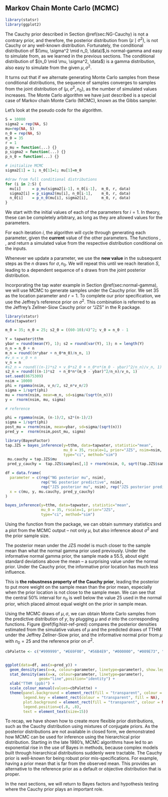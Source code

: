 ## Markov Chain Monte Carlo (MCMC)  {#sec:NG-MCMC}

```r
library(statsr)
library(ggplot2)
```


The Cauchy prior described in Section \@ref(sec:NG-Cauchy) is not a contrary prior, and therefore, the posterior distribution from $(\mu \mid \sigma^2)$, is not Cauchy or any well-known distribution. Fortunately, the conditional distribution of $(\mu, \sigma^2 \mid n_0, \data)$,is normal-gamma and easy to simulate from, as we learned in the previous sections. The conditional distribution of $(n_0 \mid \mu, \sigma^2, \data$) is a gamma distribution, also easy to simulate from the given $\mu, \sigma^2$.

It turns out that if we alternate generating Monte Carlo samples from these conditional distributions, the sequence of samples converges to samples from the joint distribution of $(\mu, \sigma^2, n_0)$, as the number of simulated values increases. The Monte Carlo algorithm we have just described is a special case of Markov chain Monte Carlo (MCMC), known as the Gibbs sampler.

Let's look at the pseudo code for the algorithm.

```r
S = 10000
sigma2 = rep(NA, S)
mu=rep(NA, S)
n_0 = rep(NA, S)
m_0 = 35
r = 1
p_mu = function(...) {}
p_sigma2 = function(...) {}
p_n_0 = function(...) {}
```

```r
# initialize MCMC
sigma2[1] = 1; n_0[1]=1; mu[1]=m_0

#draw from full conditional distributions
for (i in 2:S) {
  mu[i]     = p_mu(sigma2[i-1], n_0[i-1],  m_0, r, data)
  sigma2[i] = p_sigma2(mu[i], n_0[i-1],    m_0, r, data)
  n_0[i]    = p_n_0(mu[i], sigma2[i],      m_0, r, data)
}
```

We start with the initial values of each of the parameters for $i=1$. In theory, these can be completely arbitrary, as long as they are allowed values for the parameters.

For each iteration $i$, the algorithm will cycle through generating each parameter, given the **current** value of the other parameters. The functions \texttt{p$\_$mu}, \texttt{p$\_$sigma2}, and \texttt{p$\_$n$\_$0} return a simulated value from the respective distribution conditional on the inputs.

Whenever we update a parameter, we use the **new value** in the subsequent steps as the $n$ draws for $\sigma, n_0$. We will repeat this until we reach iteration $S$, leading to a dependent sequence of s draws from the joint posterior distribution.

Incorporating the tap water example in Section \@ref(sec:normal-gamma), we will use MCMC to generate samples under the Cauchy prior. We set 35 as the location parameter and $r=1$. To complete our prior specification, we use the Jeffrey's reference prior on $\sigma^2$. This combination is referred to as the Jeffrey's Zellner-Siow Cauchy prior or "JZS" in the R \texttt{statsr} package.


```r
library(statsr)
data(tapwater)

m_0 = 35; n_0 = 25; s2_0 = ((60-10)/4)^2; v_0 = n_0 - 1

Y = tapwater$tthm
ybar = round(mean(Y), 1); s2 = round(var(Y), 1); n = length(Y)
n_n = n_0 + n
m_n = round((n*ybar + n_0*m_0)/n_n, 1)
#v_n = v_0 + n
v_n = n
#s2_n = round(((n-1)*s2 + v_0*s2_0 + n_0*n*(m_0 - ybar)^2/n_n)/v_n, 1)
s2_n = round(((n-1)*s2  + n_0*n*(m_0 - ybar)^2/n_n)/v_n, 1)
set.seed(8675309)
nsim = 10000
phi = rgamma(nsim, v_n/2, s2_n*v_n/2)
sigma = 1/sqrt(phi)
mu = rnorm(nsim, mean=m_n, sd=sigma/(sqrt(n_n)))
y =  rnorm(nsim, mu, sigma)

# reference

phi = rgamma(nsim, (n-1)/2, s2*(n-1)/2)
sigma = 1/sqrt(phi)
post_mu = rnorm(nsim, mean=ybar, sd=sigma/(sqrt(n)))
pred_y =  rnorm(nsim,post_mu, sigma)

library(BayesFactor)
tap.JZS = bayes_inference(y=tthm, data=tapwater, statistic="mean",
                          mu_0 = 35, rscale=1, prior="JZS", nsim=nsim,
                          type="ci", method="sim")
 mu.cauchy = tap.JZS$mu
 pred_y_cauchy =  tap.JZS$samples[,1] + rnorm(nsim, 0, sqrt(tap.JZS$samples[,2]))

df = data.frame(
  parameter = c(rep("NG posterior mu", nsim),
                rep("NG posterior predictive", nsim),
                rep("JZS posterior mu", nsim), rep("JZS posterior predictive", nsim)),
  x = c(mu, y, mu.cauchy, pred_y_cauchy)
)
```

```r
bayes_inference(y=tthm, data=tapwater, statistic="mean",
                mu_0 = 35, rscale=1, prior="JZS",
                type="ci", method="sim")
```

Using the \texttt{bayes$\_$inference} function from the \texttt{statsr} package, we can obtain summary statistics and a plot from the MCMC output -- not only $\mu$, but also inference about $\sigma^2$ and the prior sample size.

The posterior mean under the JZS model is much closer to the sample mean than what the normal gamma prior used previously. Under the informative normal gamma prior, the sample made a 55.5, about eight standard deviations above the mean -- a surprising value under the normal prior. Under the Cauchy prior, the informative prior location has much less influence.

This is **the robustness property of the Cauchy prior**, leading the posterior to put more weight on the sample mean than the prior mean, especially when the prior location is not close to the sample mean. We can see that the central 50% interval for $n_0$ is well below the value 25 used in the normal prior, which placed almost equal weight on the prior in sample mean.

Using the MCMC draws of $\mu, \sigma$, we can obtain Monte Carlo samples from the predictive distribution of $y$, by plugging $\mu$ and $\sigma$ into the corresponding functions. Figure \@ref(fig:hist-ref-pred) compares the posterior densities estimated from the simulative values of $\mu$ and the predicted draws of TTHM under the Jeffrey Zellner-Siow prior, and the informative normal prior from $\mu$ with $n_0 = 25$ and the reference prior on $\sigma^2$.

```r

cbPalette <- c("#999999", "#E69F00", "#56B4E9", "#000000", "#009E73", "#0072B2", "#D55E00", "#CC79A7")


ggplot(data=df, aes(x=pred_y)) +
  geom_density(aes(x=x, colour=parameter, linetype=parameter), show.legend =FALSE, size=1.2)+
  stat_density(aes(x=x, colour=parameter, linetype=parameter),
               geom="line",position="identity") +
  xlab("TTHM (ppb)") +
  scale_colour_manual(values=cbPalette) +
  theme(panel.background = element_rect(fill = "transparent", colour = NA),
        legend.key = element_rect(colour = "transparent", fill = NA),
        plot.background = element_rect(fill = "transparent", colour = NA),
        legend.position=c(.8, .8),
        text = element_text(size=15))
```

To recap, we have shown how to create more flexible prior distributions, such as the Cauchy distribution using mixtures of conjugate priors. As the posterior distributions are not available in closed form, we demonstrated how MCMC can be used for inference using the hierarchical prior distribution. Starting in the late 1980's, MCMC algorithms have led to an exponential rise in the use of Bayes in methods, because complex models built through hierarchical distributions suddenly were tractable. The Cauchy prior is well-known for being robust prior mis-specifications. For example, having a prior mean that is far from the observed mean. This provides an alternative to the reference prior as a default or objective distribution that is proper.

In the next sections, we will return to Bayes factors and hypothesis testing where the Cauchy prior plays an important role.
